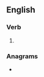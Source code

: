 ==English==

===Verb===
{{head|en|verb form}}

# {{en-past of|cat}}

===Anagrams===
* {{anagrams|en|a=acdett|tacted}}